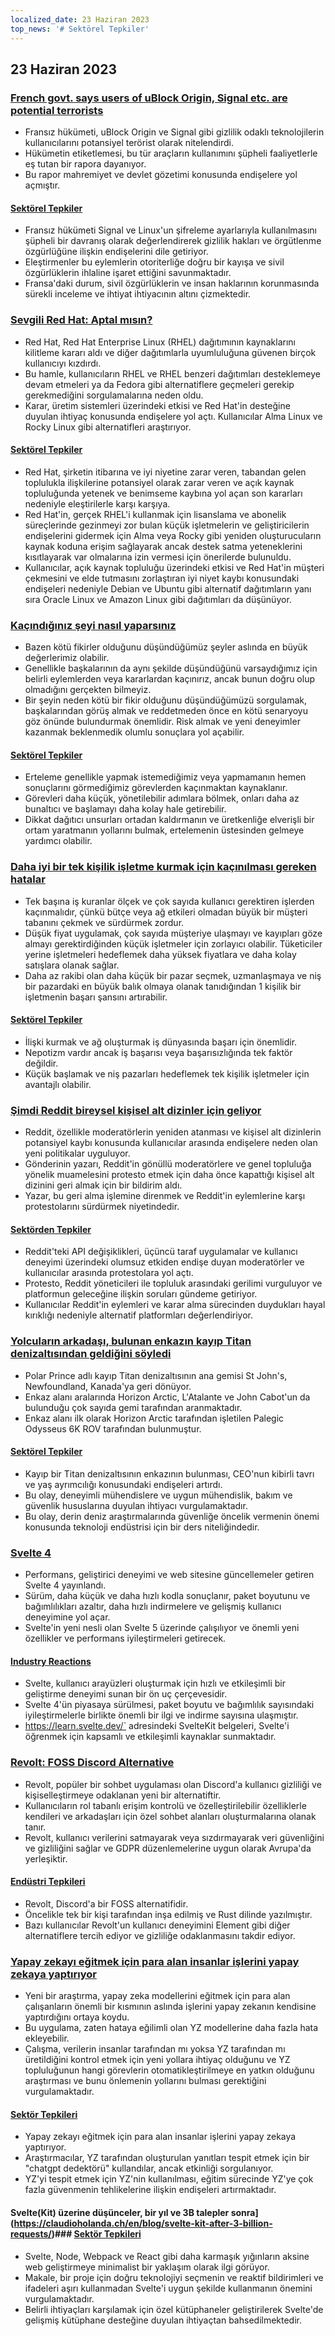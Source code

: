 ```yaml
---
localized_date: 23 Haziran 2023
top_news: '# Sektörel Tepkiler'
---
```




<CallToAction />

<Steps>

## 23 Haziran 2023

### [French govt. says users of uBlock Origin, Signal etc. are potential terrorists](https://www.laquadrature.net/en/2023/06/05/criminalization-of-encryption-the-8-december-case/)

- Fransız hükümeti, uBlock Origin ve Signal gibi gizlilik odaklı teknolojilerin kullanıcılarını potansiyel terörist olarak nitelendirdi.
- Hükümetin etiketlemesi, bu tür araçların kullanımını şüpheli faaliyetlerle eş tutan bir rapora dayanıyor.
- Bu rapor mahremiyet ve devlet gözetimi konusunda endişelere yol açmıştır.

#### [Sektörel Tepkiler](http://news.ycombinator.com/item?id=36428046)

- Fransız hükümeti Signal ve Linux'un şifreleme ayarlarıyla kullanılmasını şüpheli bir davranış olarak değerlendirerek gizlilik hakları ve örgütlenme özgürlüğüne ilişkin endişelerini dile getiriyor.
- Eleştirmenler bu eylemlerin otoriterliğe doğru bir kayışa ve sivil özgürlüklerin ihlaline işaret ettiğini savunmaktadır.
- Fransa'daki durum, sivil özgürlüklerin ve insan haklarının korunmasında sürekli inceleme ve ihtiyat ihtiyacının altını çizmektedir.

### [Sevgili Red Hat: Aptal mısın?](https://www.jeffgeerling.com/blog/2023/dear-red-hat-are-you-dumb)

- Red Hat, Red Hat Enterprise Linux (RHEL) dağıtımının kaynaklarını kilitleme kararı aldı ve diğer dağıtımlarla uyumluluğuna güvenen birçok kullanıcıyı kızdırdı.
- Bu hamle, kullanıcıların RHEL ve RHEL benzeri dağıtımları desteklemeye devam etmeleri ya da Fedora gibi alternatiflere geçmeleri gerekip gerekmediğini sorgulamalarına neden oldu.
- Karar, üretim sistemleri üzerindeki etkisi ve Red Hat'in desteğine duyulan ihtiyaç konusunda endişelere yol açtı. Kullanıcılar Alma Linux ve Rocky Linux gibi alternatifleri araştırıyor.

#### [Sektörel Tepkiler](http://news.ycombinator.com/item?id=36436786)

- Red Hat, şirketin itibarına ve iyi niyetine zarar veren, tabandan gelen toplulukla ilişkilerine potansiyel olarak zarar veren ve açık kaynak topluluğunda yetenek ve benimseme kaybına yol açan son kararları nedeniyle eleştirilerle karşı karşıya.
- Red Hat'in, gerçek RHEL'i kullanmak için lisanslama ve abonelik süreçlerinde gezinmeyi zor bulan küçük işletmelerin ve geliştiricilerin endişelerini gidermek için Alma veya Rocky gibi yeniden oluşturucuların kaynak koduna erişim sağlayarak ancak destek satma yeteneklerini kısıtlayarak var olmalarına izin vermesi için önerilerde bulunuldu.
- Kullanıcılar, açık kaynak topluluğu üzerindeki etkisi ve Red Hat'in müşteri çekmesini ve elde tutmasını zorlaştıran iyi niyet kaybı konusundaki endişeleri nedeniyle Debian ve Ubuntu gibi alternatif dağıtımların yanı sıra Oracle Linux ve Amazon Linux gibi dağıtımları da düşünüyor.

### [Kaçındığınız şeyi nasıl yaparsınız](https://jasonfeifer.beehiiv.com/p/the-thing-that-seems-like-a-bad-idea-maybe-try-it)

- Bazen kötü fikirler olduğunu düşündüğümüz şeyler aslında en büyük değerlerimiz olabilir.
- Genellikle başkalarının da aynı şekilde düşündüğünü varsaydığımız için belirli eylemlerden veya kararlardan kaçınırız, ancak bunun doğru olup olmadığını gerçekten bilmeyiz.
- Bir şeyin neden kötü bir fikir olduğunu düşündüğümüzü sorgulamak, başkalarından görüş almak ve reddetmeden önce en kötü senaryoyu göz önünde bulundurmak önemlidir. Risk almak ve yeni deneyimler kazanmak beklenmedik olumlu sonuçlara yol açabilir.

#### [Sektörel Tepkiler](http://news.ycombinator.com/item?id=36427849)

- Erteleme genellikle yapmak istemediğimiz veya yapmamanın hemen sonuçlarını görmediğimiz görevlerden kaçınmaktan kaynaklanır.
- Görevleri daha küçük, yönetilebilir adımlara bölmek, onları daha az bunaltıcı ve başlamayı daha kolay hale getirebilir.
- Dikkat dağıtıcı unsurları ortadan kaldırmanın ve üretkenliğe elverişli bir ortam yaratmanın yollarını bulmak, ertelemenin üstesinden gelmeye yardımcı olabilir.

### [Daha iyi bir tek kişilik işletme kurmak için kaçınılması gereken hatalar](https://tinyempires.substack.com/p/4-mistakes-to-avoid-to-build-a-better)

- Tek başına iş kuranlar ölçek ve çok sayıda kullanıcı gerektiren işlerden kaçınmalıdır, çünkü bütçe veya ağ etkileri olmadan büyük bir müşteri tabanını çekmek ve sürdürmek zordur.
- Düşük fiyat uygulamak, çok sayıda müşteriye ulaşmayı ve kayıpları göze almayı gerektirdiğinden küçük işletmeler için zorlayıcı olabilir. Tüketiciler yerine işletmeleri hedeflemek daha yüksek fiyatlara ve daha kolay satışlara olanak sağlar.
- Daha az rakibi olan daha küçük bir pazar seçmek, uzmanlaşmaya ve niş bir pazardaki en büyük balık olmaya olanak tanıdığından 1 kişilik bir işletmenin başarı şansını artırabilir.

#### [Sektörel Tepkiler](http://news.ycombinator.com/item?id=36431268)

- İlişki kurmak ve ağ oluşturmak iş dünyasında başarı için önemlidir.
- Nepotizm vardır ancak iş başarısı veya başarısızlığında tek faktör değildir.
- Küçük başlamak ve niş pazarları hedeflemek tek kişilik işletmeler için avantajlı olabilir.

### [Şimdi Reddit bireysel kişisel alt dizinler için geliyor](https://toot.cat/@dredmorbius/110588848407336816)

- Reddit, özellikle moderatörlerin yeniden atanması ve kişisel alt dizinlerin potansiyel kaybı konusunda kullanıcılar arasında endişelere neden olan yeni politikalar uyguluyor.
- Gönderinin yazarı, Reddit'in gönüllü moderatörlere ve genel topluluğa yönelik muamelesini protesto etmek için daha önce kapattığı kişisel alt dizinini geri almak için bir bildirim aldı.
- Yazar, bu geri alma işlemine direnmek ve Reddit'in eylemlerine karşı protestolarını sürdürmek niyetindedir.

#### [Sektörden Tepkiler](http://news.ycombinator.com/item?id=36434885)

- Reddit'teki API değişiklikleri, üçüncü taraf uygulamalar ve kullanıcı deneyimi üzerindeki olumsuz etkiden endişe duyan moderatörler ve kullanıcılar arasında protestolara yol açtı.
- Protesto, Reddit yöneticileri ile topluluk arasındaki gerilimi vurguluyor ve platformun geleceğine ilişkin soruları gündeme getiriyor.
- Kullanıcılar Reddit'in eylemleri ve karar alma sürecinden duydukları hayal kırıklığı nedeniyle alternatif platformları değerlendiriyor.

### [Yolcuların arkadaşı, bulunan enkazın kayıp Titan denizaltısından geldiğini söyledi](https://www.bbc.com/news/live/world-us-canada-65967464)

- Polar Prince adlı kayıp Titan denizaltısının ana gemisi St John's, Newfoundland, Kanada'ya geri dönüyor.
- Enkaz alanı aralarında Horizon Arctic, L'Atalante ve John Cabot'un da bulunduğu çok sayıda gemi tarafından aranmaktadır.
- Enkaz alanı ilk olarak Horizon Arctic tarafından işletilen Palegic Odysseus 6K ROV tarafından bulunmuştur.

#### [Sektörel Tepkiler](http://news.ycombinator.com/item?id=36434173)

- Kayıp bir Titan denizaltısının enkazının bulunması, CEO'nun kibirli tavrı ve yaş ayrımcılığı konusundaki endişeleri artırdı.
- Bu olay, deneyimli mühendislere ve uygun mühendislik, bakım ve güvenlik hususlarına duyulan ihtiyacı vurgulamaktadır.
- Bu olay, derin deniz araştırmalarında güvenliğe öncelik vermenin önemi konusunda teknoloji endüstrisi için bir ders niteliğindedir.

### [Svelte 4](https://svelte.dev/blog/svelte-4)

- Performans, geliştirici deneyimi ve web sitesine güncellemeler getiren Svelte 4 yayınlandı.
- Sürüm, daha küçük ve daha hızlı kodla sonuçlanır, paket boyutunu ve bağımlılıkları azaltır, daha hızlı indirmelere ve gelişmiş kullanıcı deneyimine yol açar.
- Svelte'in yeni nesli olan Svelte 5 üzerinde çalışılıyor ve önemli yeni özellikler ve performans iyileştirmeleri getirecek.

#### [Industry Reactions](http://news.ycombinator.com/item?id=36432272)

- Svelte, kullanıcı arayüzleri oluşturmak için hızlı ve etkileşimli bir geliştirme deneyimi sunan bir ön uç çerçevesidir.
- Svelte 4'ün piyasaya sürülmesi, paket boyutu ve bağımlılık sayısındaki iyileştirmelerle birlikte önemli bir ilgi ve indirme sayısına ulaşmıştır.
- https://learn.svelte.dev/` adresindeki SvelteKit belgeleri, Svelte'i öğrenmek için kapsamlı ve etkileşimli kaynaklar sunmaktadır.

### [Revolt: FOSS Discord Alternative](https://revolt.chat/)

- Revolt, popüler bir sohbet uygulaması olan Discord'a kullanıcı gizliliği ve kişiselleştirmeye odaklanan yeni bir alternatiftir.
- Kullanıcıların rol tabanlı erişim kontrolü ve özelleştirilebilir özelliklerle kendileri ve arkadaşları için özel sohbet alanları oluşturmalarına olanak tanır.
- Revolt, kullanıcı verilerini satmayarak veya sızdırmayarak veri güvenliğini ve gizliliğini sağlar ve GDPR düzenlemelerine uygun olarak Avrupa'da yerleşiktir.

#### [Endüstri Tepkileri](http://news.ycombinator.com/item?id=36433842)

- Revolt, Discord'a bir FOSS alternatifidir.
- Öncelikle tek bir kişi tarafından inşa edilmiş ve Rust dilinde yazılmıştır.
- Bazı kullanıcılar Revolt'un kullanıcı deneyimini Element gibi diğer alternatiflere tercih ediyor ve gizliliğe odaklanmasını takdir ediyor.

### [Yapay zekayı eğitmek için para alan insanlar işlerini yapay zekaya yaptırıyor](https://www.technologyreview.com/2023/06/22/1075405/the-people-paid-to-train-ai-are-outsourcing-their-work-to-ai/)

- Yeni bir araştırma, yapay zeka modellerini eğitmek için para alan çalışanların önemli bir kısmının aslında işlerini yapay zekanın kendisine yaptırdığını ortaya koydu.
- Bu uygulama, zaten hataya eğilimli olan YZ modellerine daha fazla hata ekleyebilir.
- Çalışma, verilerin insanlar tarafından mı yoksa YZ tarafından mı üretildiğini kontrol etmek için yeni yollara ihtiyaç olduğunu ve YZ topluluğunun hangi görevlerin otomatikleştirilmeye en yatkın olduğunu araştırması ve bunu önlemenin yollarını bulması gerektiğini vurgulamaktadır.

#### [Sektör Tepkileri](http://news.ycombinator.com/item?id=36432279)

- Yapay zekayı eğitmek için para alan insanlar işlerini yapay zekaya yaptırıyor.
- Araştırmacılar, YZ tarafından oluşturulan yanıtları tespit etmek için bir "chatgpt dedektörü" kullandılar, ancak etkinliği sorgulanıyor.
- YZ'yi tespit etmek için YZ'nin kullanılması, eğitim sürecinde YZ'ye çok fazla güvenmenin tehlikelerine ilişkin endişeleri artırmaktadır.

#### Svelte(Kit) üzerine düşünceler, bir yıl ve 3B talepler sonra](https://claudioholanda.ch/en/blog/svelte-kit-after-3-billion-requests/)### [Sektör Tepkileri](http://news.ycombinator.com/item?id=36427583)

- Svelte, Node, Webpack ve React gibi daha karmaşık yığınların aksine web geliştirmeye minimalist bir yaklaşım olarak ilgi görüyor.
- Makale, bir proje için doğru teknolojiyi seçmenin ve reaktif bildirimleri ve ifadeleri aşırı kullanmadan Svelte'i uygun şekilde kullanmanın önemini vurgulamaktadır.
- Belirli ihtiyaçları karşılamak için özel kütüphaneler geliştirilerek Svelte'de gelişmiş kütüphane desteğine duyulan ihtiyaçtan bahsedilmektedir.

</Steps>
